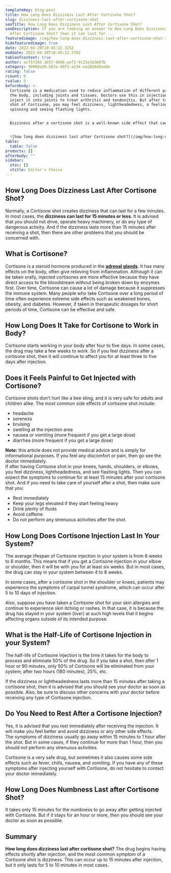 ```yaml
---
templateKey: blog-post
title: How Long Does Dizziness Last After Cortisone Shot?
slug: dizziness-last-after-cortisone-shot
seoTitle: How Long Does Dizziness Last After Cortisone Shot?
seoDescription: If you are looking an answer to How Long Does Dizziness Last
  After Cortisone Shot? then it can last for ...
featuredimage: /img/how-long-does-dizziness-last-after-cortisone-shot-300x193.webp
hidefeaturedimage: true
date: 2022-04-20T10:45:22.325Z
moddate: 2022-04-20T10:45:22.378Z
tableofcontent: true
author: ac757203-1b57-40d6-aef2-9c23a1b3687b
category: 30900a28-b87e-49f3-a334-ea2836d9adde
rating: false
rcount: 0
rvalue: 5
beforebody: >-
  Cortisone is a medication used to reduce inflammation of different parts of
  the body, including joints and tissues. Doctors use this in injection and
  inject it into joints to treat arthritis and tendonitis. But after taking a
  shot of Cortisone, you may feel dizziness, lightheadedness, a feeling of
  spinning and seeing flashing lights.


  Dizziness after a cortisone shot is a well-known side effect that can affect many people who have their joints injected with the drug. This happens because Cortisone narrows blood vessels in order to reduce inflammation. This narrowing of blood vessels is the reason why people who have taken this shot may feel lightheaded or dizzy. So **how long does dizziness last after Cortisone shot?** The answer depends on different factors that we will discuss below.


  ![how long does dizziness last after Cortisone shot?](/img/how-long-does-dizziness-last-after-cortisone-shot-300x193.webp "how long does dizziness last after Cortisone shot?")
table:
  table: false
products: []
afterbody: ""
sidebar:
  stoc: []
  stitle: Editor's Choice
---
```

## How Long Does Dizziness Last After Cortisone Shot?

Normally, a Cortisone shot creates dizziness that can last for a few minutes. In most cases, the **dizziness can last for 15 minutes or less**. It is advised that you should not drive, operate heavy machinery, or do any type of dangerous activity. And if the dizziness lasts more than 15 minutes after receiving a shot, then there are other problems that you should be concerned with.

## What is Cortisone?

Cortisone is a steroid hormone produced in the **[adrenal glands](https://en.wikipedia.org/wiki/Adrenal_gland)**. It has many effects on the body, often give relieving from inflammation. Although it can be taken orally, injected cortisones are more effective because they have direct access to the bloodstream without being broken down by enzymes first. Over time, Cortisone can cause a lot of damage because it suppresses the immune system. Many people who take Cortisone over a long period of time often experience extreme side effects such as weakened bones, obesity, and diabetes. However, if taken in therapeutic dosages for short periods of time, Cortisone can be effective and safe.

## How Long Does It Take for Cortisone to Work in Body?

Cortisone starts working in your body after four to five days. In some cases, the drug may take a few weeks to work. So if you feel dizziness after a cortisone shot, then it will continue to affect you for at least three to five days after injection.

## Does it Feels Painful to Get Injected with Cortisone?

Cortisone shots don’t hurt like a bee sting, and it is very safe for adults and children alike. The most common side effects of cortisone shot include:

* headache
* soreness
* bruising
* swelling at the injection area
* nausea or vomiting (more frequent if you get a large dose)
* diarrhea (more frequent if you get a large dose)

**Note:** this article does not provide medical advice and is simply for informational purposes. If you feel any discomfort or pain, then go see the doctor immediately.\
If after having Cortisone shot in your knees, hands, shoulders, or elbows, you feel dizziness, lightheadedness, and see flashing lights. Then you can expect the symptoms to continue for at least 15 minutes after your cortisone shot. And if you need to take care of yourself after a shot, then make sure that you:

* Rest immediately
* Keep your legs elevated if they start feeling heavy
* Drink plenty of fluids
* Avoid caffeine
* Do not perform any strenuous activities after the shot.

## How Long Does Cortisone Injection Last In Your System?

The average lifespan of Cortisone injection in your system is from 6 weeks to 6 months. This means that if you get a Cortisone injection in your elbow or shoulder, then it will be with you for at least six weeks. But in most cases, the drug can stay in your system between 4 to 8 weeks.

In some cases, after a cortisone shot in the shoulder or knees, patients may experience the symptoms of carpal tunnel syndrome, which can occur after 5 to 10 days of injection.

Also, suppose you have taken a Cortisone shot for your skin allergies and continue to experience skin itching or rashes. In that case, it is because the drug has stayed in your system (liver) at such high levels that it begins affecting organs outside of its intended purpose.

## What is the Half-Life of Cortisone Injection in your System?

The half-life of Cortisone injection is the time it takes for the body to process and eliminate 50% of the drug. So if you take a shot, then after 1 hour or 90 minutes, only 50% of Cortisone will be eliminated from your system; after two hours (180 minutes), 25%, etc.

If the dizziness or lightheadedness lasts more than 15 minutes after taking a cortisone shot, then it is advised that you should see your doctor as soon as possible. Also, be sure to discuss other concerns with your doctor before receiving any type of Cortisone injection.

## Do You Need to Rest After a Cortisone Injection?

Yes, it is advised that you rest immediately after receiving the injection. It will make you feel better and avoid dizziness or any other side effects.\
The symptoms of dizziness usually go away within 15 minutes to 1 hour after the shot. But in some cases, if they continue for more than 1 hour, then you should not perform any strenuous activities.

Cortisone is a very safe drug, but sometimes it also causes some side effects such as fever, chills, nausea, and vomiting. If you have any of these symptoms after injecting yourself with Cortisone, do not hesitate to contact your doctor immediately.

## How Long Does Numbness Last after Cortisone Shot?

It takes only 15 minutes for the numbness to go away after getting injected with Cortisone. But if it stays for an hour or more, then you should see your doctor as soon as possible.

## Summary

**How long does dizziness last after cortisone shot?** The drug begins having effects shortly after injection, and the most common symptom of a Cortisone shot is dizziness. This can occur up to 15 minutes after injection, but it only lasts for 5 to 10 minutes in most cases.